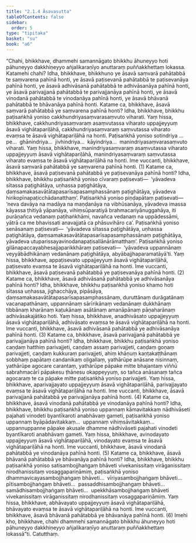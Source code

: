 ```yaml
---
title: "2.1.4 Āsavasutta"
tableOfContents: false
sidebar:
  order: 5
type: "tipitaka"
basket: "su"
book: "a6"
---
```



<DynamicBreadcrumb />

<Division number="58" book="a6" bookNo="16" page="340">

<Paragraph number="496" book="a6">
“Chahi, bhikkhave, dhammehi samannāgato bhikkhu āhuneyyo hoti pāhuneyyo dakkhiṇeyyo añjalikaraṇīyo anuttaraṃ puññakkhettaṃ lokassa.
</Paragraph>

<Paragraph number="497" book="a6">
Katamehi chahi? Idha, bhikkhave, bhikkhuno ye āsavā saṃvarā pahātabbā te saṃvarena pahīnā honti, ye āsavā paṭisevanā pahātabbā te paṭisevanāya pahīnā honti, ye āsavā adhivāsanā pahātabbā te adhivāsanāya pahīnā honti, ye āsavā parivajjanā pahātabbā te parivajjanāya pahīnā honti, ye āsavā vinodanā pahātabbā te vinodanāya pahīnā honti, ye āsavā bhāvanā pahātabbā te bhāvanāya pahīnā honti.
</Paragraph>

<Paragraph number="498" book="a6">
Katame ca, bhikkhave, āsavā saṃvarā pahātabbā ye saṃvarena pahīnā honti? Idha, bhikkhave, bhikkhu paṭisaṅkhā yoniso cakkhundriyasaṃvarasaṃvuto viharati. Yaṃ hissa, bhikkhave, cakkhundriyasaṃvaraṃ asaṃvutassa viharato uppajjeyyuṃ āsavā vighātapariḷāhā, cakkhundriyasaṃvaraṃ saṃvutassa viharato evaṃsa te āsavā vighātapariḷāhā na honti. Paṭisaṅkhā yoniso sotindriya …pe…  ghānindriya…  jivhindriya…  kāyindriya…  manindriyasaṃvarasaṃvuto viharati. Yaṃ hissa, bhikkhave, manindriyasaṃvaraṃ asaṃvutassa viharato uppajjeyyuṃ āsavā vighātapariḷāhā, manindriyasaṃvaraṃ saṃvutassa viharato evaṃsa te āsavā vighātapariḷāhā na honti. Ime vuccanti, bhikkhave, āsavā saṃvarā pahātabbā ye saṃvarena pahīnā honti. (1)
</Paragraph>

<Paragraph number="499" book="a6">
Katame ca, bhikkhave, āsavā paṭisevanā pahātabbā ye paṭisevanāya pahīnā honti? Idha, bhikkhave, bhikkhu paṭisaṅkhā yoniso cīvaraṃ paṭisevati—  ‘yāvadeva sītassa paṭighātāya, uṇhassa paṭighātāya, ḍaṃsamakasavātātapasarīsapasamphassānaṃ paṭighātāya, yāvadeva hirikopīnapaṭicchādanatthaṃ’. Paṭisaṅkhā yoniso piṇḍapātaṃ paṭisevati—  ‘neva davāya na madāya na maṇḍanāya na vibhūsanāya, yāvadeva imassa kāyassa ṭhitiyā yāpanāya, vihiṃsūparatiyā brahmacariyānuggahāya, iti purāṇañca vedanaṃ paṭihaṅkhāmi, navañca vedanaṃ na uppādessāmi, yātrā ca me bhavissati anavajjatā ca phāsuvihāro ca’. Paṭisaṅkhā yoniso senāsanaṃ paṭisevati—  ‘yāvadeva sītassa paṭighātāya, uṇhassa paṭighātāya, ḍaṃsamakasavātātapasarīsapasamphassānaṃ paṭighātāya, yāvadeva utuparissayavinodanapaṭisallānārāmatthaṃ’. Paṭisaṅkhā yoniso gilānapaccayabhesajjaparikkhāraṃ paṭisevati—  ‘yāvadeva uppannānaṃ veyyābādhikānaṃ vedanānaṃ paṭighātāya, abyābajjhaparamatāyā’ti. Yaṃ hissa, bhikkhave, appaṭisevato uppajjeyyuṃ āsavā vighātapariḷāhā, paṭisevato evaṃsa te āsavā vighātapariḷāhā na honti. Ime vuccanti, bhikkhave, āsavā paṭisevanā pahātabbā ye paṭisevanāya pahīnā honti. (2)
</Paragraph>

<Paragraph number="500" book="a6">
Katame ca, bhikkhave, āsavā adhivāsanā pahātabbā ye adhivāsanāya pahīnā honti? Idha, bhikkhave, bhikkhu paṭisaṅkhā yoniso khamo hoti sītassa uṇhassa, jighacchāya, pipāsāya, ḍaṃsamakasavātātapasarīsapasamphassānaṃ, duruttānaṃ durāgatānaṃ vacanapathānaṃ, uppannānaṃ sārīrikānaṃ vedanānaṃ dukkhānaṃ tibbānaṃ kharānaṃ kaṭukānaṃ asātānaṃ amanāpānaṃ pāṇaharānaṃ adhivāsakajātiko hoti. Yaṃ hissa, bhikkhave, anadhivāsato uppajjeyyuṃ āsavā vighātapariḷāhā, adhivāsato evaṃsa te āsavā vighātapariḷāhā na honti. Ime vuccanti, bhikkhave, āsavā adhivāsanā pahātabbā ye adhivāsanāya pahīnā honti. (3)
</Paragraph>

<Paragraph number="501" book="a6">
Katame ca, bhikkhave, āsavā parivajjanā pahātabbā ye parivajjanāya pahīnā honti? Idha, bhikkhave, bhikkhu paṭisaṅkhā yoniso caṇḍaṃ hatthiṃ parivajjeti, caṇḍaṃ assaṃ parivajjeti, caṇḍaṃ goṇaṃ parivajjeti, caṇḍaṃ kukkuraṃ parivajjeti, ahiṃ khāṇuṃ kaṇṭakaṭṭhānaṃ sobbhaṃ papātaṃ candanikaṃ oḷigallaṃ, yathārūpe anāsane nisinnaṃ, yathārūpe agocare carantaṃ, yathārūpe pāpake mitte bhajantaṃ viññū sabrahmacārī pāpakesu ṭhānesu okappeyyuṃ, so tañca anāsanaṃ tañca agocaraṃ te ca pāpake mitte paṭisaṅkhā yoniso parivajjeti. Yaṃ hissa, bhikkhave, aparivajjayato uppajjeyyuṃ āsavā vighātapariḷāhā, parivajjayato evaṃsa te āsavā vighātapariḷāhā na honti. Ime vuccanti, bhikkhave, āsavā parivajjanā pahātabbā ye parivajjanāya pahīnā honti. (4)
</Paragraph>

<Paragraph number="502" book="a6">
Katame ca, bhikkhave, āsavā vinodanā pahātabbā ye vinodanāya pahīnā honti? Idha, bhikkhave, bhikkhu paṭisaṅkhā yoniso uppannaṃ kāmavitakkaṃ nādhivāseti pajahati vinodeti byantīkaroti anabhāvaṃ gameti, paṭisaṅkhā yoniso uppannaṃ byāpādavitakkaṃ…  uppannaṃ vihiṃsāvitakkaṃ…  uppannuppanne pāpake akusale dhamme nādhivāseti pajahati vinodeti byantīkaroti anabhāvaṃ gameti. Yaṃ hissa, bhikkhave, avinodayato uppajjeyyuṃ āsavā vighātapariḷāhā, vinodayato evaṃsa te āsavā vighātapariḷāhā na honti. Ime vuccanti, bhikkhave, āsavā vinodanā pahātabbā ye vinodanāya pahīnā honti. (5)
</Paragraph>

<Paragraph number="503" book="a6">
Katame ca, bhikkhave, āsavā bhāvanā pahātabbā ye bhāvanāya pahīnā honti? Idha, bhikkhave, bhikkhu paṭisaṅkhā yoniso satisambojjhaṅgaṃ bhāveti vivekanissitaṃ virāganissitaṃ nirodhanissitaṃ vosaggapariṇāmiṃ, paṭisaṅkhā yoniso dhammavicayasambojjhaṅgaṃ bhāveti…  vīriyasambojjhaṅgaṃ bhāveti…  pītisambojjhaṅgaṃ bhāveti…  passaddhisambojjhaṅgaṃ bhāveti…  samādhisambojjhaṅgaṃ bhāveti…  upekkhāsambojjhaṅgaṃ bhāveti vivekanissitaṃ virāganissitaṃ nirodhanissitaṃ vosaggapariṇāmiṃ. Yaṃ hissa, bhikkhave, abhāvayato uppajjeyyuṃ āsavā vighātapariḷāhā, bhāvayato evaṃsa te āsavā vighātapariḷāhā na honti. Ime vuccanti, bhikkhave, āsavā bhāvanā pahātabbā ye bhāvanāya pahīnā honti. (6)
</Paragraph>

<Paragraph number="504" book="a6">
Imehi kho, bhikkhave, chahi dhammehi samannāgato bhikkhu āhuneyyo hoti pāhuneyyo dakkhiṇeyyo añjalikaraṇīyo anuttaraṃ puññakkhettaṃ lokassā”ti.

</Paragraph>
</Division>

<Paragraph number="505" type="center" book="a6">
Catutthaṃ.
</Paragraph>